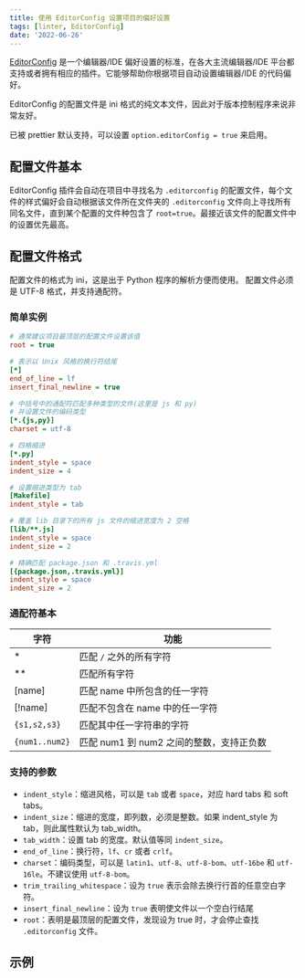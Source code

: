 ```yaml
---
title: 使用 EditorConfig 设置项目的偏好设置
tags: [linter, EditorConfig]
date: '2022-06-26'
---
```


[EditorConfig] 是一个编辑器/IDE 偏好设置的标准，在各大主流编辑器/IDE 平台都支持或者拥有相应的插件。它能够帮助你根据项目自动设置编辑器/IDE 的代码偏好。

EditorConfig 的配置文件是 ini 格式的纯文本文件，因此对于版本控制程序来说非常友好。

已被 prettier 默认支持，可以设置 `option.editorConfig = true` 来启用。

## 配置文件基本

EditorConfig 插件会自动在项目中寻找名为 `.editorconfig` 的配置文件，每个文件的样式偏好会自动根据该文件所在文件夹的 `.editorconfig` 文件向上寻找所有同名文件，直到某个配置的文件种包含了 `root=true`。最接近该文件的配置文件中的设置优先最高。

## 配置文件格式

配置文件的格式为 ini，这是出于 Python 程序的解析方便而使用。 配置文件必须是 UTF-8 格式，并支持通配符。

### 简单实例

```ini
# 通常建议项目最顶层的配置文件设置该值
root = true

# 表示以 Unix 风格的换行符结尾
[*]
end_of_line = lf
insert_final_newline = true

# 中括号中的通配符匹配多种类型的文件(这里是 js 和 py)
# 并设置文件的编码类型
[*.{js,py}]
charset = utf-8

# 四格缩进
[*.py]
indent_style = space
indent_size = 4

# 设置缩进类型为 tab
[Makefile]
indent_style = tab

# 覆盖 lib 目录下的所有 js 文件的缩进宽度为 2 空格
[lib/**.js]
indent_style = space
indent_size = 2

# 精确匹配 package.json 和 .travis.yml
[{package.json,.travis.yml}]
indent_style = space
indent_size = 2
```

### 通配符基本

| 字符           | 功能                                     |
| -------------- | ---------------------------------------- |
| \*             | 匹配 `/` 之外的所有字符                  |
| \*\*           | 匹配所有字符                             |
| [name]         | 匹配 name 中所包含的任一字符             |
| [!name]        | 匹配不包含在 name 中的任一字符           |
| `{s1,s2,s3}`   | 匹配其中任一字符串的字符                 |
| `{num1..num2}` | 匹配 num1 到 num2 之间的整数，支持正负数 |

### 支持的参数

- `indent_style`：缩进风格，可以是 `tab` 或者 `space`，对应 hard tabs 和 soft tabs。
- `indent_size`：缩进的宽度，即列数，必须是整数。如果 indent_style 为 tab，则此属性默认为 tab_width。
- `tab_width`：设置 tab 的宽度。默认值等同 `indent_size`。
- `end_of_line`：换行符，`lf`、`cr` 或者 `crlf`。
- `charset`：编码类型，可以是 `latin1`、`utf-8`、`utf-8-bom`、`utf-16be` 和 `utf-16le`。不建议使用 `utf-8-bom`。
- `trim_trailing_whitespace`：设为 `true` 表示会除去换行行首的任意空白字符。
- `insert_final_newline`：设为 `true` 表明使文件以一个空白行结尾
- `root`：表明是最顶层的配置文件，发现设为 true 时，才会停止查找 `.editorconfig` 文件。

## 示例

<Gist id="01c5943dea13f71c2a658e870405f158" />

[editorconfig]: http://editorconfig.org/
